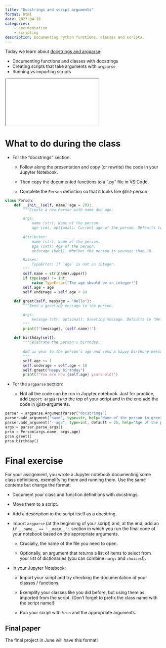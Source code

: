 ```yaml
---
title: "Docstrings and script arguments"
format: html
date: 2023-04-18
categories:
    - documentation
    - scripting
description: Documenting Python functions, classes and scripts.
---
```


Today we learn about [docstrings and argparse](../slides/documentation.qmd){target="_blank"}:

- Documenting functions and classes with docstrings
- Creating scripts that take arguments with `argparse`
- Running vs importing scripts

<div>
```{=html}
<iframe class="slide-deck" src="../slides/documentation.html"></iframe>
```
</div>

# What to do during the class

- For the "docstrings" section:

    + Follow along the presentation and copy (or rewrite) the code in your Jupyter Notebook.

    + Then copy the documented functions to a ".py" file in VS Code.

    + Complete the `Person` definition so that it looks like @lst-person.

```{#lst-person .python lst-cap="Definition of the Person class."}
class Person:
    def __init__(self, name, age = 20):
        """Create a new Person with name and age.

        Args:
            name (str): Name of the person.
            age (int, optional): Current age of the person. Defaults to 20.
            
        Attributes:
            name (str): Name of the person.
            age (int): Age of the person.
            underage (bool): Whether the person is younger than 18.

        Raises:
            TypeError: If `age` is not an integer.
        """
        self.name = str(name).upper()
        if type(age) != int:
            raise TypeError("The age should be an integer!")
        self.age = age
        self.underage = self.age < 18
    
    def greet(self, message = "Hello"):
        """Send a greeting message to the person.

        Args:
            message (str, optional): Greeting message. Defaults to "Hello".
        """
        print(f"{message}, {self.name}!")
    
    def birthday(self):
        """Celebrate the person's birthday.
        
        Add an year to the person's age and send a happy birthday message.
        """
        self.age += 1
        self.underage = self.age < 18
        self.greet("Happy birthday")
        print(f"You are now {self.age} years old!")
```

- For the `argparse` section:

    + Not all the code can be run in Jupyter notebook. Just for practice, add `import argparse` to the top of your script and in the end add the code in @lst-arguments.

```{#lst-arguments .python lst-cap="Argparse code for a script."}
parser = argparse.ArgumentParser("docstrings")
parser.add_argument("name", type=str, help="Name of the person to greet")
parser.add_argument("--age", type=int, default = 25, help="Age of the person before their birthday.")
args = parser.parse_args()
prsn = Person(args.name, args.age)
prsn.greet()
prsn.birthday()
```

# Final exercise

For your assignment, you wrote a Jupyter notebook documenting some class definitions, exemplifying them and running them. Use the same contents but change the format:

- Document your class and function definitions with docstrings.

- Move them to a script.

- Add a description to the script itself as a docstring.

- Import `argparse` (at the beginning of your script) and, at the end, add an `if __name__ == '__main__':` section in which you run the final code of your notebook based on the appropriate arguments.

    + Crucially, the name of the file you need to open.

    + Optionally, an argument that returns a list of items to select from your list of dictionaries (you can combine `nargs` and `choices`!).

- In your Jupyter Notebook:

    + Import your script and try checking the documentation of your classes / functions.
    
    + Exemplify your classes like you did before, but using them as imported from the script. (Don't forget to prefix the class name with the script name!)

    + Run your script with `%run` and the appropriate arguments.

::: callout-tip
## Final paper

The final project in June will have this format!

:::